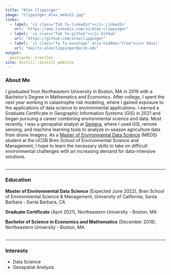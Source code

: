 ```yaml
---
title: "Alex Clippinger"
image: "Clippinger_Alex_meds22.jpg"
links:
  - label: '<i class="fab fa-linkedin"></i> LinkedIn'
    url: "https://www.linkedin.com/in/alex-clippinger"
  - label: '<i class="fab fa-github"></i> GitHub'
    url: "https://github.com/alexclippinger"
  - label: '<i class="fa fa-envelope" aria-hidden="true"></i> Email'
    url: "mailto:alexclippinger@ucsb.edu"
output:
  postcards::trestles
site: distill::distill_website
---
```


### About Me

I graduated from Northeastern University in Boston, MA in 2019 with a Bachelor’s Degree in Mathematics and Economics. After college, I spent the next year working in catastrophe risk modeling, where I gained exposure to the applications of data science to environmental applications. I earned a Graduate Certificate in Geographic Information Systems (GIS) in 2021 and began pursuing a career combining environmental science and data. Most recently, I was a geospatial analyst at [Sentera](https://sentera.com/), where I used GIS, remote sensing, and machine learning tools to analyze in-season agriculture data from drone imagery. As a [Master of Environmental Data Science](https://bren.ucsb.edu/masters-programs/master-environmental-data-science) (MEDS) student at the UCSB Bren School of Environmental Science and Management, I hope to learn the necessary skills to take on difficult environmental challenges with an increasing demand for data-intensive solutions.
<br />
<br />

---

### Education

**Master of Environmental Data Science** (Expected June 2022), Bren School of Environmental Science & Management, University of California, Santa Barbara - Santa Barbara, CA

**Graduate Certificate** (April 2021), Northeastern University - Boston, MA

**Bachelor of Science in Economics and Mathematics** (December 2019), Northeastern University - Boston, MA
<br />
<br />

---

### Interests

- Data Science
- Geospatial Analysis